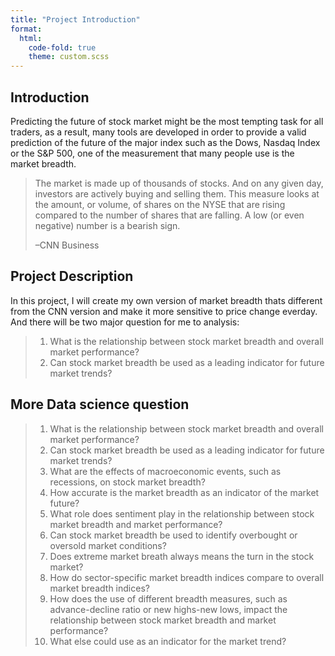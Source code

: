 ```yaml
---
title: "Project Introduction"
format:
  html:
    code-fold: true
    theme: custom.scss
---
```


## Introduction

Predicting the future of stock market might be the most tempting task for all traders, as a result, many tools are developed in order to provide a valid prediction of the future of the major index such as the Dows, Nasdaq Index or the S&P 500, one of the measurement that many people use is the market breadth.

> The market is made up of thousands of stocks. And on any given day, investors are actively buying and selling them. This measure looks at the amount, or volume, of shares on the NYSE that are rising compared to the number of shares that are falling. A low (or even negative) number is a bearish sign. 
>
> --CNN Business

## Project Description

In this project, I will create my own version of market breadth thats different from the CNN version and make it more sensitive to price change everday. And there will be two major question for me to analysis:

>1. What is the relationship between stock market breadth and overall market performance?
>2. Can stock market breadth be used as a leading indicator for future market trends?



## More Data science question 

>1. What is the relationship between stock market breadth and overall market performance?
>2. Can stock market breadth be used as a leading indicator for future market trends?
>3. What are the effects of macroeconomic events, such as recessions, on stock market breadth?
>4. How accurate is the market breadth as an indicator of the market future? 
>5. What role does sentiment play in the relationship between stock market breadth and market performance?
>6. Can stock market breadth be used to identify overbought or oversold market conditions?
>7. Does extreme market breath always means the turn in the stock market?
>8. How do sector-specific market breadth indices compare to overall market breadth indices?
>9. How does the use of different breadth measures, such as advance-decline ratio or new highs-new lows, impact the relationship between stock market breadth and market performance?
>10. What else could use as an indicator for the market trend?

